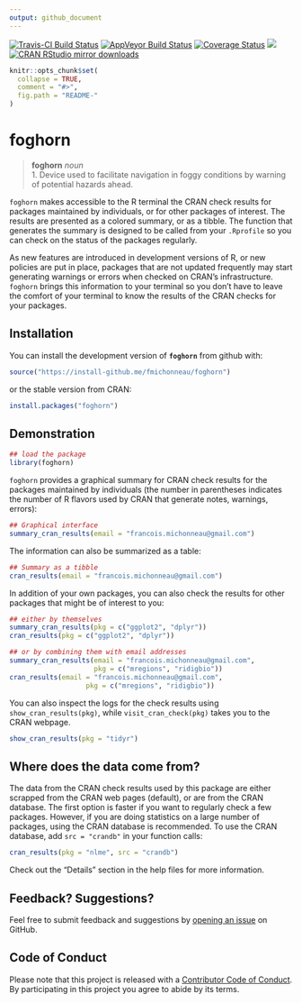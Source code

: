 ```yaml
---
output: github_document
---
```


<!-- README.md is generated from README.Rmd. Please edit that file -->

[![Travis-CI Build Status](https://travis-ci.org/fmichonneau/foghorn.svg?branch=master)](https://travis-ci.org/fmichonneau/foghorn)
[![AppVeyor Build Status](https://ci.appveyor.com/api/projects/status/github/fmichonneau/foghorn?branch=master&svg=true)](https://ci.appveyor.com/project/fmichonneau/foghorn)
[![Coverage Status](https://img.shields.io/codecov/c/github/fmichonneau/foghorn/master.svg)](https://codecov.io/github/fmichonneau/foghorn?branch=master)
[![](http://www.r-pkg.org/badges/version/foghorn)](http://www.r-pkg.org/pkg/foghorn)
[![CRAN RStudio mirror downloads](http://cranlogs.r-pkg.org/badges/foghorn)](http://www.r-pkg.org/pkg/foghorn)

```r
knitr::opts_chunk$set(
  collapse = TRUE,
  comment = "#>",
  fig.path = "README-"
)
```

# foghorn

> **foghorn** *noun* <br>
>     1. Device used to facilitate navigation in foggy conditions by warning of
>        potential hazards ahead.

`foghorn` makes accessible to the R terminal the CRAN check
results for packages maintained by individuals, or for other packages of
interest. The results are presented as a colored summary, or as a tibble. The function that generates the summary is designed to be called from your `.Rprofile` so you can check on the status of the packages regularly.

As new features are introduced in development versions of R, or new policies are
put in place, packages that are not updated frequently may start generating
warnings or errors when checked on CRAN's infrastructure. `foghorn` brings this
information to your terminal so you don't have to leave the comfort of your
terminal to know the results of the CRAN checks for your packages.

## Installation

You can install the development version of **`foghorn`** from github with:

```r
source("https://install-github.me/fmichonneau/foghorn")
```

or the stable version from CRAN:

```r
install.packages("foghorn")
```

## Demonstration

```r
## load the package
library(foghorn)
```

`foghorn` provides a graphical summary for CRAN check results for the packages
maintained by individuals (the number in parentheses indicates the number of R
flavors used by CRAN that generate notes, warnings, errors):

```r
## Graphical interface
summary_cran_results(email = "francois.michonneau@gmail.com")
```

The information can also be summarized as a table:

```r
## Summary as a tibble
cran_results(email = "francois.michonneau@gmail.com")
```

In addition of your own packages, you can also check the results for other
packages that might be of interest to you:

```r
## either by themselves
summary_cran_results(pkg = c("ggplot2", "dplyr"))
cran_results(pkg = c("ggplot2", "dplyr"))

## or by combining them with email addresses
summary_cran_results(email = "francois.michonneau@gmail.com",
                     pkg = c("mregions", "ridigbio"))
cran_results(email = "francois.michonneau@gmail.com",
                   pkg = c("mregions", "ridigbio"))
```

You can also inspect the logs for the check results using
`show_cran_results(pkg)`, while `visit_cran_check(pkg)` takes you to the CRAN
webpage.

```r
show_cran_results(pkg = "tidyr")
```

## Where does the data come from?

The data from the CRAN check results used by this package are either scrapped
from the CRAN web pages (default), or are from the CRAN database. The first
option is faster if you want to regularly check a few packages. However, if you
are doing statistics on a large number of packages, using the CRAN database is
recommended. To use the CRAN database, add `src = "crandb"` in your function
calls:

```r
cran_results(pkg = "nlme", src = "crandb")
```

Check out the "Details" section in the help files for more information.


## Feedback? Suggestions?

Feel free to submit feedback and suggestions
by [opening an issue](https://github.com/fmichonneau/foghorn/issues/new) on
GitHub.


## Code of Conduct

Please note that this project is released with
a [Contributor Code of Conduct](CONDUCT.md). By participating in this project
you agree to abide by its terms.
